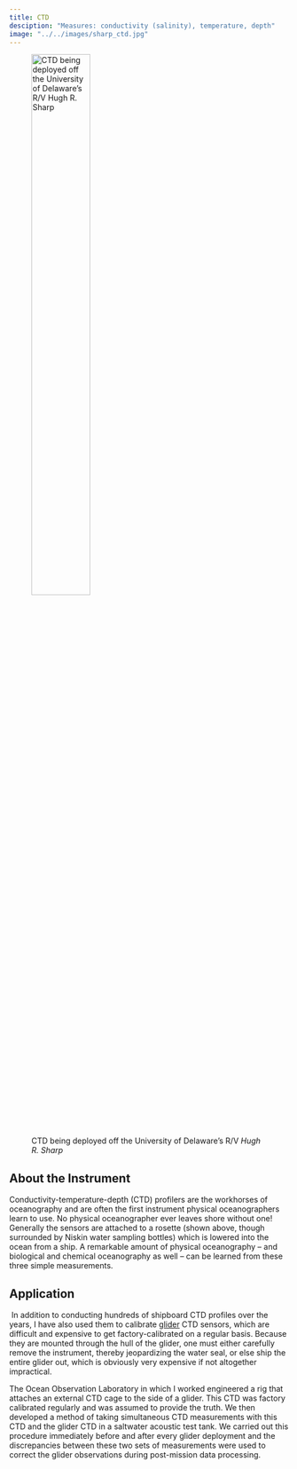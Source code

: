 ```yaml
---
title: CTD
desciption: "Measures: conductivity (salinity), temperature, depth"
image: "../../images/sharp_ctd.jpg"
---
```


![CTD being deployed off the University of Delaware's R/V *Hugh R. Sharp*](../../images/sharp_ctd.jpg){fig-alt="CTD being deployed off the side of a ship" width=50% fig-align="left"}

## About the Instrument

Conductivity-temperature-depth (CTD) profilers are the workhorses of oceanography and are often the first instrument physical oceanographers learn to use. No physical oceanographer ever leaves shore without one! Generally the sensors are attached to a rosette (shown above, though surrounded by Niskin water sampling bottles) which is lowered into the ocean from a ship. A remarkable amount of physical oceanography -- and biological and chemical oceanography as well -- can be learned from these three simple measurements.

## Application
​
In addition to conducting hundreds of shipboard CTD profiles over the years, I have also used them to calibrate [glider](gliders.qmd) CTD sensors, which are difficult and expensive to get factory-calibrated on a regular basis. Because they are mounted through the hull of the glider, one must either carefully remove the instrument, thereby jeopardizing the water seal, or else ship the entire glider out, which is obviously very expensive if not altogether impractical.

The Ocean Observation Laboratory in which I worked engineered a rig that attaches an external CTD cage to the side of a glider. This CTD was factory calibrated regularly and was assumed to provide the truth. We then developed a method of taking simultaneous CTD measurements with this CTD and the glider CTD in a saltwater acoustic test tank. We carried out this procedure immediately before and after every glider deployment and the discrepancies between these two sets of measurements were used to correct the glider observations during post-mission data processing.